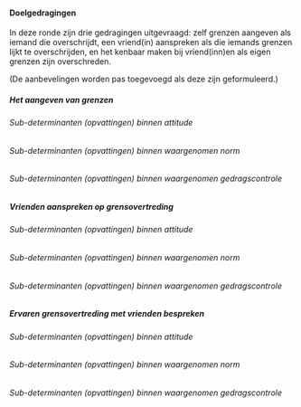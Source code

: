 
#### Doelgedragingen

In deze ronde zijn drie gedragingen uitgevraagd: zelf grenzen aangeven als iemand die overschrijdt, een vriend(in) aanspreken als die iemands grenzen lijkt te overschrijden, en het kenbaar maken bij vriend(inn)en als eigen grenzen zijn overschreden.

(De aanbevelingen worden pas toegevoegd als deze zijn geformuleerd.)

##### Het aangeven van grenzen

###### Sub-determinanten (opvattingen) binnen attitude

###### Sub-determinanten (opvattingen) binnen waargenomen norm

###### Sub-determinanten (opvattingen) binnen waargenomen gedragscontrole


##### Vrienden aanspreken op grensovertreding

###### Sub-determinanten (opvattingen) binnen attitude

###### Sub-determinanten (opvattingen) binnen waargenomen norm

###### Sub-determinanten (opvattingen) binnen waargenomen gedragscontrole


##### Ervaren grensovertreding met vrienden bespreken

###### Sub-determinanten (opvattingen) binnen attitude

###### Sub-determinanten (opvattingen) binnen waargenomen norm

###### Sub-determinanten (opvattingen) binnen waargenomen gedragscontrole

